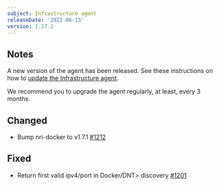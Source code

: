 ```yaml
---
subject: Infrastructure agent
releaseDate: '2022-06-15'
version: 1.27.2
---
```


## Notes
A new version of the agent has been released. See these instructions on how to [update the Infrastructure agent](https://docs.newrelic.com/docs/infrastructure/install-configure-manage-infrastructure/update-or-uninstall/update-infrastructure-agent).  

We recommend you to upgrade the agent regularly, at least, every 3 months.

## Changed
* Bump nri-docker to v1.7.1 [#1212](https://github.com/newrelic/infrastructure-agent/pull/1212)

## Fixed
* Return first valid ipv4/port in <DNT>Docker/DNT> discovery [#1201](https://github.com/newrelic/infrastructure-agent/pull/1201)


